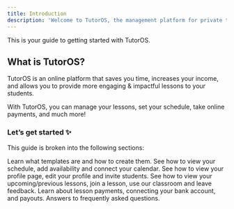 ```yaml
---
title: Introduction
description: 'Welcome to TutorOS, the management platform for private tutors.'
---
```


This is your guide to getting started with TutorOS.

## What is TutorOS?

TutorOS is an online platform that saves you time, increases your income, and allows you to provide more engaging & impactful lessons to your students.

With TutorOS, you can manage your lessons, set your schedule, take online payments, and much more!

### Let’s get started ✨

This guide is broken into the following sections:

<CardGroup cols={2}>
  <Card
    title="Lesson Templates"
    icon="folder"
    href="https://docs.tutoros.app/templates/lesson-template-intro"
  >
    Learn what templates are and how to create them.
  </Card>
  <Card
    title="Schedule"
    icon="calendar"
    href="https://docs.tutoros.app/schedule/add-availability"
  >
    See how to view your schedule, add availability and connect your calendar.
  </Card>
  <Card
    title="Profile"
    icon="user"
    href="https://docs.tutoros.app/profile/profile-page"
  >
    See how to view your profile page, edit your profile and invite students.
  </Card>
  <Card
    title="Managing Lessons"
    icon="book-open"
    color="#777FD7"
    href="https://docs.tutoros.app/lessons/viewing-lessons"
  >
    See how to view your upcoming/previous lessons, join a lesson, use our classroom and
    leave feedback.
  </Card>
  <Card
    title="Payments"
    icon="credit-card"
    href="https://docs.tutoros.app/payments/payments-intro"
  >
    Learn about lesson payments, connecting your bank account, and payouts.
  </Card>
  <Card
    title="FAQ"
    icon="question"
    href="https://docs.tutoros.app/faq/zoom-account"
  >
    Answers to frequently asked questions.
  </Card>
</CardGroup>
